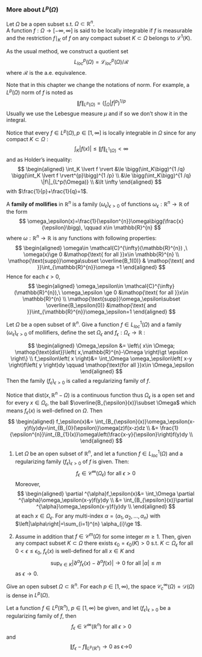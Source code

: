 ### More about $L^p(\Omega)$ 

::: {.definition  name="Locally integrable"}

Let $\Omega$ be a open subset s.t. $\Omega\subset \mathbb{R}^{n}$.  
A function $f:\Omega\to [-\infty,\infty]$ is said to be locally integrable if $f$ is measurable and the restriction $f\mid _K$ of $f$ on any compact subset $K\subset \Omega$ belongs to $\mathcal{L}^{1}(K)$.  

As the usual method, we construct a quotient set 
$$ 
L^p_{loc}(\Omega)=\mathcal{L}^{p}_{loc}(\Omega)/\mathcal{R}
$$
where $\mathcal{R}$ is the a.e. equivalence.

:::

Note that in this chapter we change the notations of norm. For example, a $L^p(\Omega)$ norm of $f$ is noted as 
$$ 
\|f\|_{L^p(\Omega)}=\bigg(\int_\Omega \lvert f \rvert^{p}\bigg)^{1 /p}
$$
Usually we use the Lebesgue measure $\mu$ and if so we don't show it in the integral.

Notice that every $f\in L^p(\Omega),p \in [1,\infty]$ is locally integrable in $\Omega$ since for any compact $K\subset \Omega$ :
$$ 
\int_K \lvert f(x) \rvert \le \|f\|_{L^1(\Omega)}\lt \infty
$$
and as Holder's inequality:
$$ 
\begin{aligned}
    \int_K \lvert f \rvert &\le \bigg(\int_K\bigg)^{1 /q} \bigg(\int_K \lvert f \rvert^{p}\bigg)^{1 /p} \\
    &\le \bigg(\int_K\bigg)^{1 /q} \|f\|_{L^p(\Omega)} \\
    &\lt \infty
\end{aligned}
$$
with $\frac{1}{p}+\frac{1}{q}=1$.

::: {.definition  name="family of mollifiers"}

A **family of mollifies** in $\mathbb{R}^{n}$ is a family $(\omega_\epsilon)_{\epsilon\gt 0}$ of functions $\omega_\epsilon:\mathbb{R}^{n}\to \mathbb{R}$ of the form
$$ 
\omega_\epsilon(x)=\frac{1}{\epsilon^{n}}\omega\bigg(\frac{x}{\epsilon}\bigg), \qquad x\in \mathbb{R}^{n}
$$
where $\omega:\mathbb{R}^{n}\to \mathbb{R}$ is any functions with following properties:
$$ 
\begin{aligned}
    \omega\in \mathcal{C}^{\infty}(\mathbb{R}^{n}) ,\ \omega(x)\ge 0 &\mathop{\text{ for all }}x\in \mathbb{R}^{n} \\
    \mathop{\text{supp}}\omega\subset \overline{B_1(0)} & \mathop{\text{ and }}\int_{\mathbb{R}^{n}}\omega =1
\end{aligned}
$$
Hence for each $\epsilon\gt 0$,
$$ 
\begin{aligned}
    \omega_\epsilon\in \mathcal{C}^{\infty}(\mathbb{R}^{n}),\ \omega_\epsilon \ge 0 &\mathop{\text{ for all }}x\in \mathbb{R}^{n} \\
    \mathop{\text{supp}}\omega_\epsilon\subset \overline{B_\epsilon(0)} &\mathop{\text{ and }}\int_{\mathbb{R}^{n}}\omega_\epsilon=1
\end{aligned}
$$
:::

::: {.definition  name="regularizing family of $f$"}

Let $\Omega$ be a open subset of $\mathbb{R}^{n}$. Give a function $f\in L^1_{loc}(\Omega)$ and a family $\left( \omega_\epsilon \right)_{\epsilon\gt 0}$ of mollifiers, define the set $\Omega_\epsilon$ and $f_\epsilon:\Omega_\epsilon\to \mathbb{R}$ :

$$ 
\begin{aligned}
    \Omega_\epsilon &= \left\{ x\in \Omega; \mathop{\text{dist}}\left( x,\mathbb{R}^{n}-\Omega \right)\gt \epsilon \right\} \\
    f_\epsilon\left( x \right)&= \int_\Omega \omega_\epsilon\left( x-y \right)f\left( y \right)dy \qquad \mathop{\text{for all }}x\in \Omega_\epsilon
\end{aligned}
$$
Then the family $\left( f_\epsilon \right)_{\epsilon\gt 0}$ is called a regularizing family of $f$.

:::

Notice that $\mathop{\text{dist}}(x,\mathbb{R}^{n}-\Omega)$ is a continuous function thus $\Omega_\epsilon$ is a open set and for every $x\in \Omega_\epsilon$, the ball $\overline{B_{\epsilon}(x)}\subset \Omega$ which means $f_\epsilon(x)$ is well-defined on $\Omega$. Then
$$ 
\begin{aligned}
    f_\epsilon(x)&= \int_{B_{\epsilon}(x)}\omega_\epsilon(x-y)f(y)dy=\int_{B_{0}(\epsilon)}\omega(z)f(x-z)dz \\
    &= \frac{1}{\epsilon^{n}}\int_{B_{1}(x)}\omega\left(\frac{x-y}{\epsilon}\right)f(y)dy \\
\end{aligned}
$$


::: {.theorem  name=""}

1.  
    Let $\Omega$ be an open subset of $\mathbb{R}^{n}$, and let a function $f\in L^1_{loc}(\Omega)$ and a regularizing family $(f_\epsilon)_{\epsilon\gt 0}$ of $f$ is given. Then:
    $$ 
    f_\epsilon\in \mathcal{C}^{\infty}_{}(\Omega_\epsilon) \mathop{\text{ for all }}\epsilon \gt 0
    $$
    Moreover,
    $$ 
    \begin{aligned}
        \partial ^{\alpha}f_\epsilon(x)&= \int_\Omega \partial ^{\alpha}\omega_\epsilon(x-y)f(y)dy \\
        &= \int_{B_{\epsilon}(x)}\partial ^{\alpha}\omega_\epsilon(x-y)f(y)dy \\
    \end{aligned}
    $$
    at each $x\in \Omega_\epsilon$. For any multi-index $\alpha=(\alpha_1,\alpha_2,\ldots,\alpha_n)$ with $\left|\alpha\right|=\sum_{i=1}^{n} \alpha_{i}\ge 1$.

2.
     Assume in addition that $f\in \mathcal{C}^{m}_{}(\Omega)$ for some integer $m \ge 1$. Then, given any compact subset $K\subset \Omega$ there exists $\epsilon_0=\epsilon_0(K)\gt 0$ s.t. $K\subset \Omega_\epsilon$ for all $0\lt \epsilon\le \epsilon_0$, $f_\epsilon(x)$ is well-defined for all $x\in K$ and 
     $$ 
     \sup_{x\in K}\left|\partial ^{\alpha}f_\epsilon(x)-\partial ^{\alpha}f(x)\right|\to 0 \mathop{\text{ for all }}\left|\alpha\right|\le m
     $$
     as $\epsilon\to 0$.

:::

::: {.theorem  name=""}

Give an open subset $\Omega\subset \mathbb{R}^{n}$. For each $p \in [1,\infty)$, the space $\mathcal{C}^{\infty}_{c}(\Omega)=\mathcal{D}^{}_{}(\Omega)$ is dense in $L^p_{}(\Omega)$.

:::

::: {.theorem  name="regularization and approximation in $L^p_{}(\mathbb{R}^{n})$"}

Let a function $f\in L^p_{}(\mathbb{R}^{n})$, $p \in [1,\infty)$ be given, and let $(f_\epsilon)_{\epsilon\gt 0}$ be a regularizing family of $f$, then
$$ 
f_\epsilon\in \mathcal{C}^{\infty}_{}(\mathbb{R}^{n}) \mathop{\text{ for all }}\epsilon\gt 0
$$
and 
$$ 
\|f_\epsilon-f\|_{L^p_{}(\mathbb{R}^{n})}\to 0 \mathop{\text{ as $\epsilon\to 0$}}
$$


:::






















